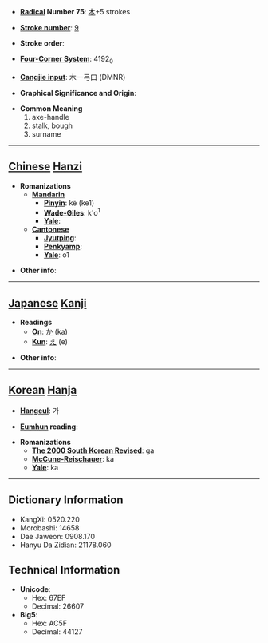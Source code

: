 * '''[[Wiktionary:Chinese radical index| Radical]] Number 75''': [[Wiktionary:Chinese radical index 木|木]]+5 strokes

* '''[[Wiktionary:Chinese total strokes index|Stroke number]]''': [[Wiktionary:Chinese total strokes index 9|9]]

* '''Stroke order''': 

* '''[[Wiktionary:Chinese four corner index|Four-Corner System]]''': 4192<sub>0</sub>

* '''[[Wiktionary:Chinese Cangjie index|Cangjie input]]''': 木一弓口 (DMNR)

* '''Graphical Significance and Origin''': 

* '''Common Meaning'''
*#axe-handle
*# stalk, bough
*# surname


----

== [[Chinese]] [[Hanzi]] ==

* '''Romanizations'''
** '''[[Mandarin]]'''
*** '''[[Pinyin]]''': kē (ke1)
*** '''[[Wade-Giles]]''': k'o<sup>1</sup>
*** '''[[Yale]]''': 
** '''[[Cantonese]]'''
*** '''[[Jyutping]]''':
*** '''[[Penkyamp]]''': 
*** '''[[Yale]]''': o1

* '''Other info''': 

----

== [[Japanese]] [[Kanji]] ==

* '''Readings'''
** '''[[On]]''': [[か]] (ka)
** '''[[Kun]]''': [[え]] (e)

* '''Other info''':  

----

== [[Korean]] [[Hanja]] ==

* '''[[Hangeul]]''': 가

* '''[[Eumhun]] reading''': 

* '''Romanizations'''
** '''[[The 2000 South Korean Revised Romanization|The 2000 South Korean Revised]]''': ga
** '''[[McCune-Reischauer]]''': ka
** '''[[Yale]]''': ka

----

== Dictionary Information ==

* KangXi: 0520.220
* Morobashi: 14658
* Dae Jaweon: 0908.170
* Hanyu Da Zidian: 21178.060

== Technical Information ==

* '''Unicode''':
** Hex: 67EF
** Decimal: 26607
* '''Big5''':
** Hex: AC5F
** Decimal: 44127